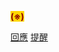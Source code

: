 <noinclude>{{pp-template|small=yes}}</noinclude><span style="font-weight:bold; background-color:#ffd700; color:#8b0000;">(※)</span>'''{{{1|-{注意}-}}}'''<noinclude>
[[Category:投票模板|回應]]
[[Category:訊息圖示模板|提醒]]
</noinclude>